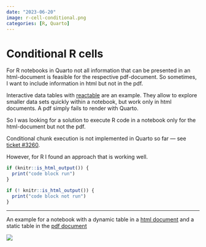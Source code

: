 ```yaml
---
date: "2023-06-20"
image: r-cell-conditional.png
categories: [R, Quarto]
---
```


# Conditional R cells

For R notebooks in Quarto not all information that can be presented in an html-document is feasible for the respective pdf-document. So sometimes, I want to include information in html but not in the pdf.

Interactive data tables with [reactable](https://glin.github.io/reactable/) are an example. They allow to explore smaller data sets quickly within a notebook, but work only in html documents. A pdf simply fails to render with Quarto.

So I was looking for a solution to execute R code in a notebook only for the html-document but not the pdf.

Conditional chunk execution is not implemented in Quarto so far — see [ticket #3260](https://github.com/quarto-dev/quarto-cli/discussions/3260).

However, for R I found an approach that is working well.

```r
if (knitr::is_html_output()) {
  print("code block run")
}
```

```r
if (! knitr::is_html_output()) {
  print("code block not run")
}
```

---

An example for a notebook with a dynamic table in a [html document](/snippets/r-cell-conditional.html) and a static table in the [pdf document](/snippets/r-cell-conditional.pdf)

![](r-cell-conditional.png)